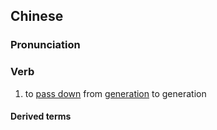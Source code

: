 ==Chinese==
{{zh-forms|s=传家}}

===Pronunciation===
{{zh-pron
|m=chuánjiā
|mn=thoân-ka
|cat=v
}}

===Verb===
{{zh-verb}}

# to [[pass down]] from [[generation]] to generation

====Derived terms====
{{zh-der|傳家寶|傳家之寶|耕讀傳家|詩禮傳家}}
